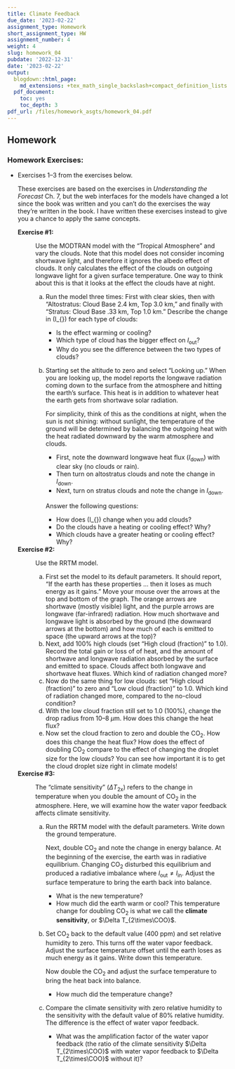 ```yaml
---
title: Climate Feedback
due_date: '2023-02-22'
assignment_type: Homework
short_assignment_type: HW
assignment_number: 4
weight: 4
slug: homework_04
pubdate: '2022-12-31'
date: '2023-02-22'
output:
  blogdown::html_page:
    md_extensions: +tex_math_single_backslash+compact_definition_lists
  pdf_document:
    toc: yes
    toc_depth: 3
pdf_url: /files/homework_asgts/homework_04.pdf
---
```

## Homework

### Homework Exercises:



* Exercises 1--3 from the exercises below.

  These exercises are based on the exercises in _Understanding the Forecast_ Ch. 7,
  but the web interfaces for the models have changed a lot since the book was
  written and you can't do the exercises the way they're written in the book.
  I have written these exercises instead to give you a chance to apply the same
  concepts.


  **Exercise #1:**
    ~ Use the MODTRAN model with the "Tropical Atmosphere" and vary the
      clouds.
      Note that this model does not consider incoming shortwave light, and
      therefore it ignores the albedo effect of clouds. It only calculates the
      effect of the clouds on outgoing longwave light for a given surface
      temperature. One way to think about this is that it looks at the effect the
      clouds have at night.

      a) Run the model three times: First with clear skies, then with
         "Altostratus: Cloud Base 2.4 km, Top 3.0 km,"
         and finally with "Stratus: Cloud Base .33 km, Top 1.0 km."
         Describe the change in \(I_{\text{out}}\) for each type of clouds:

         * Is the effect warming or cooling?
         * Which type of cloud has the bigger effect on $I_{\text{out}}$?
         * Why do you see the difference between the two types of clouds?

      b) Starting set the altitude to zero and select "Looking up." When you
         are looking up, the model reports the longwave radiation coming down to
         the surface from the atmosphere and hitting the earth's surface. This
         heat is in addition to whatever heat the earth gets from shortwave solar
         radiation.

         For simplicity, think of this as the conditions at night, when the sun
         is not shining: without sunlight, the temperature of the ground will be
         determined by balancing the outgoing heat with the heat radiated downward
         by the warm atmosphere and clouds.

         * First, note the downward longwave heat flux ($I_{\text{down}}$) with
         clear sky (no clouds or rain).
         * Then turn on altostratus clouds and note the change in
           $I_{\text{down}}$.
         * Next, turn on stratus clouds and note the change in $I_{\text{down}}$.

         Answer the following questions:

         * How does \(I_{\text{down}}\) change when you add clouds?
         * Do the clouds have a heating or cooling effect? Why?
         * Which clouds have a greater heating or cooling effect? Why?

  **Exercise #2:**
    ~ Use the RRTM model.

      a) First set the model to its default parameters. It should report,
         "If the earth has these properties ... then it loses as much energy as
         it gains."
         Move your mouse over the arrows at the top and bottom of the graph.
         The orange arrows are shortwave (mostly visible) light, and the purple
         arrows are longwave (far-infrared) radiation. How much shortwave and
         longwave light is absorbed by the ground (the downward arrows at the
         bottom) and how much of each is emitted to space (the upward arrows at
         the top)?
      b) Next, add 100% high clouds (set "High cloud (fraction)" to 1.0).
         Record the total gain or loss of of heat, and the amount of shortwave
         and longwave radiation absorbed by the surface and emitted to space.
         Clouds affect both longwave and shortwave heat fluxes. Which kind of
         radiation changed more?
      c) Now do the same thing for low clouds: set "High cloud (fraction)" to
         zero and "Low cloud (fraction)" to 1.0. Which kind of radiation changed
         more, compared to the no-cloud condition?
      d) With the low cloud fraction still set to 1.0 (100%), change the drop
         radius from 10--8 $\mu$m. How does this change the heat flux?
      e) Now set the cloud fraction to zero and double the CO~2~. How does this
         change the heat flux? How does the effect of doubling CO~2~ compare to
         the effect of changing the droplet size for the low clouds? You can see
         how important it is to get the cloud droplet size right in climate
         models!

  **Exercise #3:**
    ~ The "climate sensitivity" ($\Delta T_{\text{2x}}$) refers to the change in
      temperature when you double the amount of CO~2~ in the atmosphere. Here,
      we will examine how the water vapor feedback affects climate sensitivity.

      a) Run the RRTM model with the default parameters. Write down the ground
         temperature.

         Next, double CO~2~ and note the change in energy balance.
         At the beginning of the exercise, the earth was in radiative equilibrium.
         Changing CO~2~ disturbed this equilibrium and produced a radiative
         imbalance where $I_{\text{out}} \neq I_{\text{in}}$.
         Adjust the surface temperature to bring the earth back into balance.

         * What is the new temperature?
         * How much did the earth warm or cool? This temperature change for
           doubling CO~2~ is what we call the **climate sensitivity**,
           or $\Delta T_{2\times\COO}$.

      b) Set CO~2~ back to the default value (400 ppm) and set relative humidity
         to zero. This turns off the water vapor feedback.
         Adjust the surface temperature offset until the earth loses as much
         energy as it gains.
         Write down this temperature.

         Now double the CO~2~ and adjust the surface temperature to bring the
         heat back into balance.

         * How much did the temperature change?

      c) Compare the climate sensitivity with zero relative humidity to the
         sensitivity with the default value of 80% relative humidity. The
         difference is the effect of water vapor feedback.

         * What was the amplification factor of the water vapor feedback
           (the ratio of the climate sensitivity $\Delta T_{2\times\COO}$ with
           water vapor feedback to $\Delta T_{2\times\COO}$ without it)?

